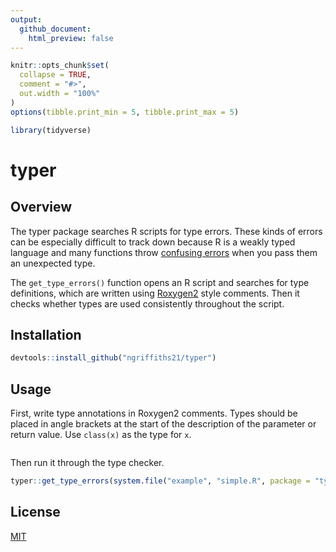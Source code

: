 ```yaml
---
output:
  github_document:
    html_preview: false
---
```


```r
knitr::opts_chunk$set(
  collapse = TRUE,
  comment = "#>",
  out.width = "100%"
)
options(tibble.print_min = 5, tibble.print_max = 5)

library(tidyverse)
```

# typer

## Overview

The typer package searches R scripts for type errors. These kinds of errors can be especially difficult to track down because R is a weakly typed language and many functions throw [confusing errors](https://stackoverflow.com/questions/11308367/error-in-my-code-object-of-type-closure-is-not-subsettable) when you pass them an unexpected type.

The `get_type_errors()` function opens an R script and searches for type definitions, which are written using [Roxygen2](http://r-pkgs.had.co.nz/man.html#roxygen-comments) style comments. Then it checks whether types are used consistently throughout the script.

## Installation

```r
devtools::install_github("ngriffiths21/typer")
```

## Usage

First, write type annotations in Roxygen2 comments. Types should be placed in angle brackets at the start of the description of the parameter or return value. Use `class(x)` as the type for `x`.

```r
```

Then run it through the type checker.

```r
typer::get_type_errors(system.file("example", "simple.R", package = "typer"))
```

## License

[MIT](https://choosealicense.com/licenses/mit/)
